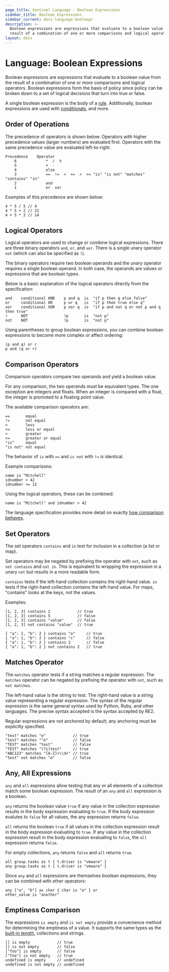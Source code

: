 ```yaml
---
page_title: Sentinel Language - Boolean Expressions
sidebar_title: Boolean Expressions
sidebar_current: docs-language-boolexpr
description: >-
  Boolean expressions are expressions that evaluate to a boolean value from the
  result of a combination of one or more comparisons and logical operators.
layout: docs
---
```


# Language: Boolean Expressions

Boolean expressions are expressions that evaluate to a boolean value
from the result of a combination of one or more comparisons and logical
operators. Boolean expressions form the basis of policy since policy can be broken
down to a set of logical decisions that turn into true or false.

A single boolean expression is the body of a [rule](/sentinel/language/rules).
Additionally, boolean expressions are used with [conditionals](/sentinel/language/conditionals),
and more.

## Order of Operations

The precedence of operators is shown below. Operators with higher
precedence values (larger numbers) are evaluated first. Operators with
the same precedence value are evaluated left-to-right.

```plaintext
Precedence    Operator
    6             *  /  %
    5             +  -
    4             else
    3             ==  !=  <  <=  >  >= "is" "is not" "matches" "contains" "in"
    2             and
    1             or  xor
```

Examples of this precedence are shown below:

```sentinel
4 * 5 / 5 // 4
4 * 5 + 2 // 22
4 + 5 * 2 // 14
```

## Logical Operators

Logical operators are used to change or combine logical expressions.
There are three binary operators `and`, `or`, and `xor`. There is
a single unary operator `not` (which can also be specified as `!`).

The binary operators require two boolean operands and the unary
operator requires a single boolean operand. In both case, the operands
are values or expressions that are boolean types.

Below is a basic explanation of the logical operators directly from
the specification:

```sentinel
and    conditional AND    p and q  is  "if p then q else false"
or     conditional OR     p or q   is  "if p then true else q"
xor    conditional XOR    p xor q  is  "if p and not q or not p and q then true"
!      NOT                !p       is  "not p"
not    NOT                !p       is  "not p"
```

Using parentheses to group boolean expressions, you can combine
boolean expressions to become more complex or affect ordering:

```sentinel
(p and q) or r
p and (q or r)
```

## Comparison Operators

Comparison operators compare two operands and yield a boolean value.

For any comparison, the two operands must be equivalent types. The one
exception are integers and floats. When an integer is compared with
a float, the integer is promoted to a floating point value.

The available comparison operators are:

```plaintext
==       equal
!=       not equal
<        less
<=       less or equal
>        greater
>=       greater or equal
"is"     equal
"is not" not equal
```

The behavior of `is` with `==` and `is not` with `!=` is identical.

Example comparisons:

```sentinel
name is "Mitchell"
idnumber > 42
idnumber <= 12
```

Using the logical operators, these can be combined:

```sentinel
name is "Mitchell" and idnumber > 42
```

The language specification provides more detail on exactly
[how comparison behaves](/sentinel/language/spec#comparison-operators).

## Set Operators

The set operators `contains` and `in` test for inclusion in a collection
(a list or map).

Set operators may be negated by prefixing the operator with `not`, such
as `not contains` and `not in`. This is equivalent to wrapping the expression
in a unary `not` but results in a more readable form.

`contains` tests if the left-hand collection contains the right-hand value.
`in` tests if the right-hand collection contains the left-hand value. For
maps, "contains" looks at the keys, not the values.

Examples:

```sentinel
[1, 2, 3] contains 2            // true
[1, 2, 3] contains 5            // false
[1, 2, 3] contains "value"      // false
[1, 2, 3] not contains "value"  // true

{ "a": 1, "b": 2 } contains "a"     // true
{ "a": 1, "b": 2 } contains "c"     // false
{ "a": 1, "b": 2 } contains 2       // false
{ "a": 1, "b": 2 } not contains 2   // true
```

## Matches Operator

The `matches` operator tests if a string matches a regular expression.
The `matches` operator can be negated by prefixing the operator with
`not`, such as `not matches`.

The left-hand value is the string to test. The right-hand value is
a string value representing a regular expression. The syntax of the regular
expression is the same general syntax used by Python, Ruby, and other languages.
The precise syntax accepted is the syntax accepted by RE2.

Regular expressions are not anchored by default; any anchoring must be
explicitly specified.

```sentinel
"test" matches "e"            // true
"test" matches "^e"           // false
"TEST" matches "test"         // false
"TEST" matches "(?i)test"     // true
"ABC123" matches "[A-Z]+\\d+" // true
"test" not matches "e"        // false
```

## Any, All Expressions

`any` and `all` expressions allow testing that any or all elements of a
collection match some boolean expression. The result of an `any` and `all`
expression is a boolean.

`any` returns the boolean value `true` if any value in the collection expression
results in the body expression evaluating to `true`. If the body expression
evalutes to `false` for all values, the any expression returns `false`.

`all` returns the boolean `true` if all values in the collection expression
result in the body expression evaluating to `true`. If any value in the
collection expression result in the body expression evaluating to `false`,
the `all` expression returns `false`.

For empty collections, `any` returns `false` and `all` returns `true`.

```sentinel
all group.tasks as t { t.driver is "vmware" }
any group.tasks as t { t.driver is "vmware" }
```

Since `any` and `all` expressions are themselves boolean expressions, they
can be combined with other operators:

```sentinel
any ["a", "b"] as char { char is "a" } or
other_value is "another"
```

## Emptiness Comparison

The expressions `is empty` and `is not empty` provide a convenience
method for determining the emptiness of a value. It supports the same types
as the [built-in length](/sentinel/functions/length), collections and strings.

```sentinel
[] is empty            // true
[] is not empty        // false
["foo"] is empty       // false
["foo"] is not empty   // true
undefined is empty     // undefined
undefined is not empty // undefined
```
